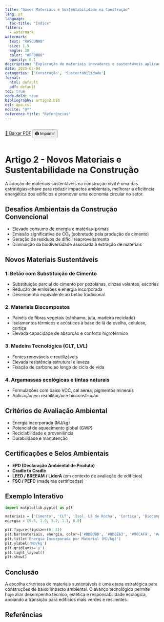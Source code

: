 ```yaml
---
title: "Novos Materiais e Sustentabilidade na Construção"
lang: pt
language:
  toc-title: "Índice"
filters:
  - watermark
watermark:
  text: "RASCUNHO"
  size: 1.5
  angle: 30
  color: "#FF0000"
  opacity: 0.1
description: "Exploração de materiais inovadores e sustentáveis aplicados na construção civil, com ênfase em desempenho ambiental, eficiência energética e durabilidade."
date: 2025-05-04
categories: ['Construção', 'Sustentabilidade']
format:
  html: default
  pdf: default
toc: true
code-fold: true
bibliography: artigo2.bib
csl: apa.csl
nocite: "@*"
reference-title: "Referências"
---
```


<div style="display: flex; gap: 1rem; margin-bottom: 1rem;">
  <a href="./index.pdf" target="_blank" class="btn btn-primary">📄 Baixar PDF</a>
  <button onclick="window.print()" class="btn btn-outline-secondary">🖨️ Imprimir</button>
</div>

# Artigo 2 - Novos Materiais e Sustentabilidade na Construção

A adoção de materiais sustentáveis na construção civil é uma das estratégias-chave para reduzir impactos ambientais, melhorar a eficiência energética dos edifícios e promover uma economia circular no setor.

## Desafios Ambientais da Construção Convencional

- Elevado consumo de energia e matérias-primas
- Emissão significativa de CO₂ (sobretudo pela produção de cimento)
- Geração de resíduos de difícil reaproveitamento
- Diminuição da biodiversidade associada à extração de materiais

## Novos Materiais Sustentáveis

### 1. Betão com Substituição de Cimento

- Substituição parcial do cimento por pozolanas, cinzas volantes, escórias
- Redução de emissões e energia incorporada
- Desempenho equivalente ao betão tradicional

### 2. Materiais Biocompostos

- Painéis de fibras vegetais (cânhamo, juta, madeira reciclada)
- Isolamentos térmicos e acústicos à base de lã de ovelha, celulose, cortiça
- Elevada capacidade de absorção e conforto higrotérmico

### 3. Madeira Tecnológica (CLT, LVL)

- Fontes renováveis e reutilizáveis
- Elevada resistência estrutural e leveza
- Fixação de carbono ao longo do ciclo de vida

### 4. Argamassas ecológicas e tintas naturais

- Formulações com baixo VOC, cal aérea, pigmentos minerais
- Aplicação em reabilitação e bioconstrução

## Critérios de Avaliação Ambiental

- Energia incorporada (MJ/kg)
- Potencial de aquecimento global (GWP)
- Reciclabilidade e proveniência
- Durabilidade e manutenção

## Certificações e Selos Ambientais

- **EPD (Declaração Ambiental de Produto)**
- **Cradle to Cradle**
- **LEED / BREEAM / LiderA** (em contexto de avaliação de edifícios)
- **FSC / PEFC** (madeiras certificadas)

## Exemplo Interativo

::: {.content-visible when-format="html"}

<canvas id="graficoMateriais" width="600" height="400"></canvas>

<script src="https://cdn.jsdelivr.net/npm/chart.js"></script>
<script>
  const ctx = document.getElementById('graficoMateriais').getContext('2d');
  new Chart(ctx, {
    type: 'bar',
    data: {
      labels: ['Cimento', 'CLT', 'Isol. Lã de Rocha', 'Cortiça', 'Biocomp.'],
      datasets: [{
        label: 'Energia Incorporada (MJ/kg)',
        data: [5.5, 1.9, 3.2, 1.1, 0.8],
        backgroundColor: ['#BDBDBD', '#8D6E63', '#90CAF9', '#A1887F', '#81C784']
      }]
    },
    options: {
      responsive: true,
      plugins: {
        legend: { position: 'top' },
        title: {
          display: true,
          text: 'Energia Incorporada por Material de Construção'
        }
      }
    }
  });
</script>

:::

```python
import matplotlib.pyplot as plt

materiais = ['Cimento', 'CLT', 'Isol. Lã de Rocha', 'Cortiça', 'Biocomp.']
energia = [5.5, 1.9, 3.2, 1.1, 0.8]

plt.figure(figsize=(6, 4))
plt.bar(materiais, energia, color=['#BDBDBD', '#8D6E63', '#90CAF9', '#A1887F', '#81C784'])
plt.title('Energia Incorporada por Material (MJ/kg)')
plt.ylabel('MJ/kg')
plt.grid(axis='y')
plt.tight_layout()
plt.show()
```

## Conclusão

A escolha criteriosa de materiais sustentáveis é uma etapa estratégica para construções de baixo impacto ambiental. O avanço tecnológico permite hoje aliar desempenho técnico, estética e responsabilidade ecológica, apoiando a transição para edifícios mais verdes e resilientes.


## Referências

